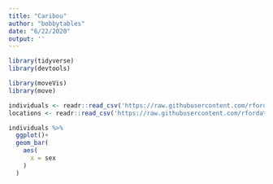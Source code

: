 ```yaml
---
title: "Caribou"
author: "bobbytables"
date: "6/22/2020"
output: ''
---
```


```r
library(tidyverse)
library(devtools)
```


```r
library(moveVis)
library(move)
```

```r
individuals <- readr::read_csv('https://raw.githubusercontent.com/rfordatascience/tidytuesday/master/data/2020/2020-06-23/individuals.csv')
locations <- readr::read_csv('https://raw.githubusercontent.com/rfordatascience/tidytuesday/master/data/2020/2020-06-23/locations.csv')
```
```r
individuals %>% 
  ggplot()+
  geom_bar(
    aes(
      x = sex
    )
  )
```

